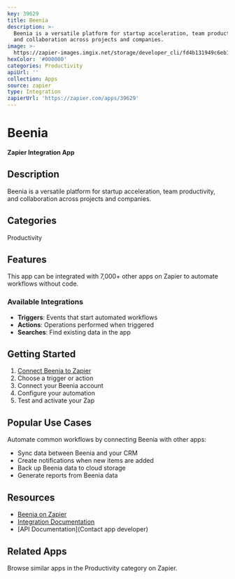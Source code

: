 ```yaml
---
key: 39629
title: Beenia
description: >-
  Beenia is a versatile platform for startup acceleration, team productivity,
  and collaboration across projects and companies.
image: >-
  https://zapier-images.imgix.net/storage/developer_cli/fd4b131949c6eb1481b695065aa41eab.png?auto=format%2Ccompress&ixlib=python-3.0.0&q=50
hexColor: '#000000'
categories: Productivity
apiUrl: ''
collection: Apps
source: zapier
type: Integration
zapierUrl: 'https://zapier.com/apps/39629'
---
```

# Beenia

**Zapier Integration App**

## Description

Beenia is a versatile platform for startup acceleration, team productivity, and collaboration across projects and companies.

## Categories

Productivity

## Features

This app can be integrated with 7,000+ other apps on Zapier to automate workflows without code.

### Available Integrations

- **Triggers**: Events that start automated workflows
- **Actions**: Operations performed when triggered
- **Searches**: Find existing data in the app

## Getting Started

1. [Connect Beenia to Zapier](https://zapier.com/apps/39629)
2. Choose a trigger or action
3. Connect your Beenia account
4. Configure your automation
5. Test and activate your Zap

## Popular Use Cases

Automate common workflows by connecting Beenia with other apps:

- Sync data between Beenia and your CRM
- Create notifications when new items are added
- Back up Beenia data to cloud storage
- Generate reports from Beenia data

## Resources

- [Beenia on Zapier](https://zapier.com/apps/39629)
- [Integration Documentation](https://zapier.com/apps/39629/integrations)
- [API Documentation](Contact app developer)

## Related Apps

Browse similar apps in the Productivity category on Zapier.
